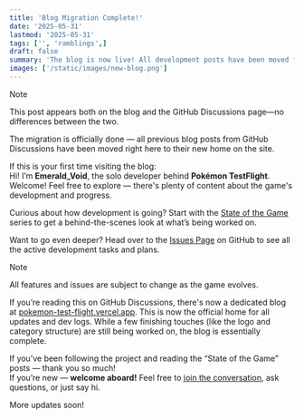```yaml
---
title: 'Blog Migration Complete!'
date: '2025-05-31'
lastmod: '2025-05-31'
tags: ['', 'ramblings',]
draft: false
summary: 'The blog is now live! All development posts have been moved from GitHub Discussions to their new home.'
images: ['/static/images/new-blog.png']
---
```


> [!NOTE]
> This post appears both on the blog and the GitHub Discussions page—no differences between the two.


The migration is officially done — all previous blog posts from GitHub Discussions have been moved right here to their new home on the site.

If this is your first time visiting the blog:  
Hi! I’m **Emerald_Void**, the solo developer behind **Pokémon TestFlight**. Welcome! Feel free to explore — there's plenty of content about the game's development and progress.

Curious about how development is going? Start with the [State of the Game](https://pokemon-test-flight.vercel.app/tags/state-of-the-game) series to get a behind-the-scenes look at what’s being worked on.

Want to go even deeper? Head over to the [Issues Page](https://github.com/EmeraldVoid/Pokemon-TestFlight/issues) on GitHub to see all the active development tasks and plans.

> [!NOTE]
> All features and issues are subject to change as the game evolves.

If you’re reading this on GitHub Discussions, there's now a dedicated blog at [pokemon-test-flight.vercel.app](https://pokemon-test-flight.vercel.app/). This is now the official home for all updates and dev logs. While a few finishing touches (like the logo and category structure) are still being worked on, the blog is essentially complete.

If you’ve been following the project and reading the “State of the Game” posts — thank you so much!  
If you’re new — **welcome aboard!** Feel free to [join the conversation](https://github.com/EmeraldVoid/Pokemon-TestFlight/discussions/categories/general), ask questions, or just say hi.

More updates soon!
